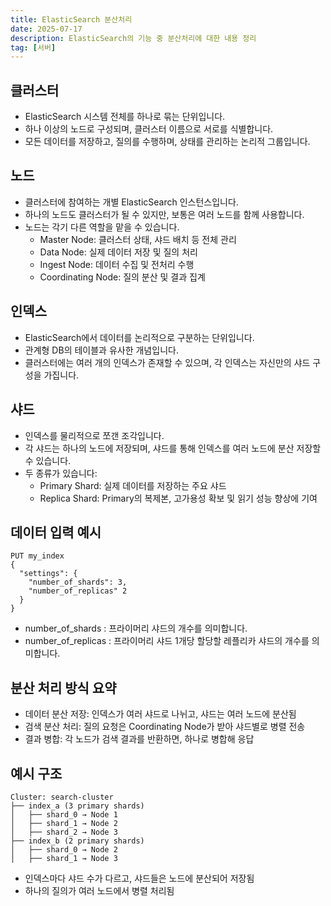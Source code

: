 ```yaml
---
title: ElasticSearch 분산처리   
date: 2025-07-17
description: ElasticSearch의 기능 중 분산처리에 대한 내용 정리  
tag: [서버]
---  
```


## 클러스터  
- ElasticSearch 시스템 전체를 하나로 묶는 단위입니다.  
- 하나 이상의 노드로 구성되며, 클러스터 이름으로 서로를 식별합니다.  
- 모든 데이터를 저장하고, 질의를 수행하며, 상태를 관리하는 논리적 그룹입니다.  

## 노드  
- 클러스터에 참여하는 개별 ElasticSearch 인스턴스입니다.  
- 하나의 노드도 클러스터가 될 수 있지만, 보통은 여러 노드를 함께 사용합니다.  
- 노드는 각기 다른 역할을 맡을 수 있습니다.  
    - Master Node: 클러스터 상태, 샤드 배치 등 전체 관리  
    - Data Node: 실제 데이터 저장 및 질의 처리  
    - Ingest Node: 데이터 수집 및 전처리 수행  
    - Coordinating Node: 질의 분산 및 결과 집계  

## 인덱스  
- ElasticSearch에서 데이터를 논리적으로 구분하는 단위입니다.  
- 관계형 DB의 테이블과 유사한 개념입니다.  
- 클러스터에는 여러 개의 인덱스가 존재할 수 있으며, 각 인덱스는 자신만의 샤드 구성을 가집니다.  

## 샤드  
- 인덱스를 물리적으로 쪼갠 조각입니다.  
- 각 샤드는 하나의 노드에 저장되며, 샤드를 통해 인덱스를 여러 노드에 분산 저장할 수 있습니다.  
- 두 종류가 있습니다:
    - Primary Shard: 실제 데이터를 저장하는 주요 샤드  
    - Replica Shard: Primary의 복제본, 고가용성 확보 및 읽기 성능 향상에 기여  


## 데이터 입력 예시  
```
PUT my_index
{
  "settings": {
    "number_of_shards": 3,
    "number_of_replicas" 2
  }
}
```
- number_of_shards : 프라이머리 샤드의 개수를 의미합니다.  
- number_of_replicas : 프라이머리 샤드 1개당 할당할 레플리카 샤드의 개수를 의미합니다.  

## 분산 처리 방식 요약  
- 데이터 분산 저장: 인덱스가 여러 샤드로 나뉘고, 샤드는 여러 노드에 분산됨  
- 검색 분산 처리: 질의 요청은 Coordinating Node가 받아 샤드별로 병렬 전송  
- 결과 병합: 각 노드가 검색 결과를 반환하면, 하나로 병합해 응답  

## 예시 구조  
```
Cluster: search-cluster
├── index_a (3 primary shards)
│   ├── shard_0 → Node 1
│   ├── shard_1 → Node 2
│   ├── shard_2 → Node 3
├── index_b (2 primary shards)
│   ├── shard_0 → Node 2
│   ├── shard_1 → Node 3
```
- 인덱스마다 샤드 수가 다르고, 샤드들은 노드에 분산되어 저장됨  
- 하나의 질의가 여러 노드에서 병렬 처리됨  
